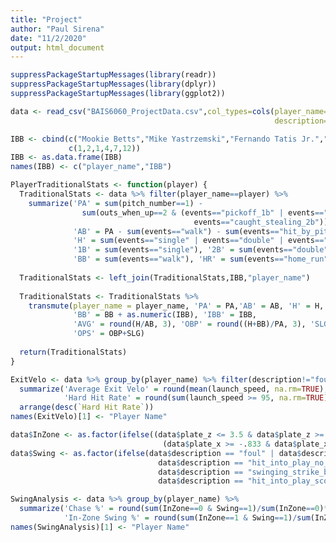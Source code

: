 ---
title: "Project"
author: "Paul Sirena"
date: "11/2/2020"
output: html_document
---

```{r echo=FALSE}
suppressPackageStartupMessages(library(readr))
suppressPackageStartupMessages(library(dplyr))
suppressPackageStartupMessages(library(ggplot2))
```

```{r Data, echo=FALSE,warning=FALSE}
data <- read_csv("BAIS6060_ProjectData.csv",col_types=cols(player_name=col_factor(),events=col_factor(),
                                                           description=col_factor(),launch_speed=col_double()))
```

```{r IBB Data, echo=FALSE,warning=FALSE}
IBB <- cbind(c("Mookie Betts","Mike Yastrzemski","Fernando Tatis Jr.","Manny Machado","Freddie Freeman","Juan Soto"),
             c(1,2,1,4,7,12))
IBB <- as.data.frame(IBB)
names(IBB) <- c("player_name","IBB")
```


```{r Traditional Stats Function, echo=FALSE}
PlayerTraditionalStats <- function(player) {
  TraditionalStats <- data %>% filter(player_name==player) %>%
    summarize('PA' = sum(pitch_number==1) - 
                sum(outs_when_up==2 & (events=="pickoff_1b" | events=="pickoff_caught_stealing_2b" | 
                                         events=="caught_stealing_2b")), 
              'AB' = PA - sum(events=="walk") - sum(events=="hit_by_pitch") - sum(events=="sac_fly"),
              'H' = sum(events=="single" | events=="double" | events=="triple" | events=="home_run"), 
              '1B' = sum(events=="single"), '2B' = sum(events=="double"), '3B' = sum(events=="triple"), 'HR' = sum(events=="home_run"),
              'BB' = sum(events=="walk"), 'HR' = sum(events=="home_run"))
  
  TraditionalStats <- left_join(TraditionalStats,IBB,"player_name")
  
  TraditionalStats <- TraditionalStats %>%
    transmute(player_name = player_name, 'PA' = PA,'AB' = AB, 'H' = H, '1B' = `1B`, '2B' = `2B`, '3B' = `3B`, 'HR' = HR,
              'BB' = BB + as.numeric(IBB), 'IBB' = IBB, 
              'AVG' = round(H/AB, 3), 'OBP' = round((H+BB)/PA, 3), 'SLG' = round((`1B`+2*`2B`+3*`3B`+4*HR)/AB, 3),
              'OPS' = OBP+SLG)
  
  return(TraditionalStats)
}
```

```{r Exit Velocity Analysis}
ExitVelo <- data %>% group_by(player_name) %>% filter(description!="foul") %>%
  summarize('Average Exit Velo' = round(mean(launch_speed, na.rm=TRUE), 1), 
            'Hard Hit Rate' = round(sum(launch_speed >= 95, na.rm=TRUE) / sum(!is.na(launch_speed)) * 100, 1)) %>%
  arrange(desc(`Hard Hit Rate`))
names(ExitVelo)[1] <- "Player Name"
```

```{r Chasing Pitches}
data$InZone <- as.factor(ifelse((data$plate_z <= 3.5 & data$plate_z >= 1.5) &
                                  (data$plate_x >= -.833 & data$plate_x <= .833),1,0))
data$Swing <- as.factor(ifelse(data$description == "foul" | data$description == "hit_into_play" | data$description == "foul_tip" |
                                 data$description == "hit_into_play_no_out" | data$description == "swinging_strike" |
                                 data$description == "swinging_strike_blocked" | data$description == "foul_bunt" |
                                 data$description == "hit_into_play_score" | data$description == "missed_bunt", 1, 0))

SwingAnalysis <- data %>% group_by(player_name) %>%
  summarize('Chase %' = round(sum(InZone==0 & Swing==1)/sum(InZone==0)*100, 1),
            'In-Zone Swing %' = round(sum(InZone==1 & Swing==1)/sum(InZone==1)*100, 1)) %>% arrange(`Chase %`)
names(SwingAnalysis)[1] <- "Player Name"
```



